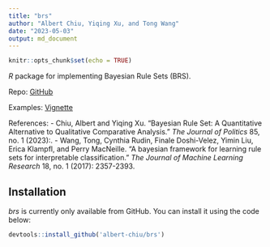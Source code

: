 ```yaml
---
title: "brs"
author: "Albert Chiu, Yiqing Xu, and Tong Wang"
date: "2023-05-03"
output: md_document
---
```


```r
knitr::opts_chunk$set(echo = TRUE)
```

_R_ package for implementing Bayesian Rule Sets (BRS).

Repo: [GitHub](https://github.com/albert-chiu/brs)

Examples: [Vignette](https://albertchiu.com/brs/docs/articles/brs-vignette)

References: 
 - Chiu, Albert and Yiqing Xu. "Bayesian Rule Set: A Quantitative Alternative to Qualitative Comparative Analysis." *The Journal of Politics* 85, no. 1 (2023):. 
 - Wang, Tong, Cynthia Rudin, Finale Doshi-Velez, Yimin Liu, Erica Klampfl, and Perry MacNeille. "A bayesian framework for learning rule sets for interpretable classification." *The Journal of Machine Learning Research* 18, no. 1 (2017): 2357-2393.

## Installation
_brs_ is currently only available from GitHub. You can install it using the code below: 
```r
devtools::install_github('albert-chiu/brs')
```

